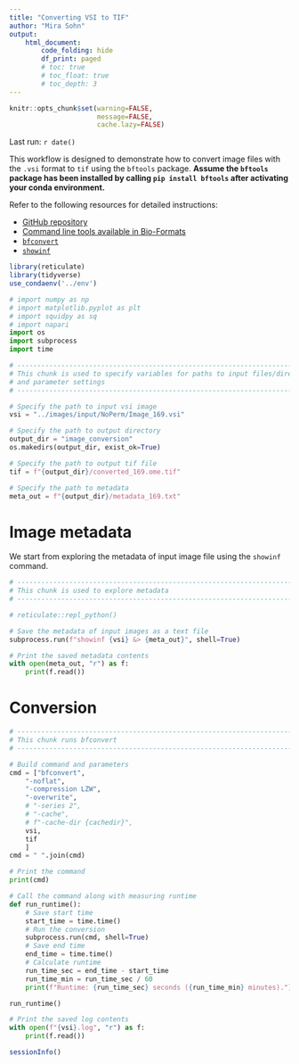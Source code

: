 ```yaml
---
title: "Converting VSI to TIF"
author: "Mira Sohn"
output:
    html_document:
        code_folding: hide
        df_print: paged
        # toc: true
        # toc_float: true
        # toc_depth: 3
---
```


```r
knitr::opts_chunk$set(warning=FALSE,
                      message=FALSE,
                      cache.lazy=FALSE)
```

Last run: `r date()`

This workflow is designed to demonstrate how to convert image files with the `.vsi`
format to `tif` using the `bftools` package. **Assume the `bftools` package has been
installed by calling `pip install bftools` after activating your conda environment.**

Refer to the following resources for detailed instructions:

- [GitHub repository](https://github.com/BobDotCom/bftools)
- [Command line tools available in Bio-Formats](https://bio-formats.readthedocs.io/en/stable/users/comlinetools/index.html)
- [`bfconvert`](https://bio-formats.readthedocs.io/en/stable/users/comlinetools/conversion.html)
- [`showinf`](https://bio-formats.readthedocs.io/en/stable/users/comlinetools/display.html)

```r
library(reticulate)
library(tidyverse)
use_condaenv('../env')
```

```python
# import numpy as np
# import matplotlib.pyplot as plt
# import squidpy as sq
# import napari
import os
import subprocess
import time
```

```python

# ------------------------------------------------------------------------------
# This chunk is used to specify variables for paths to input files/directories
# and parameter settings
# ------------------------------------------------------------------------------

# Specify the path to input vsi image
vsi = "../images/input/NoPerm/Image_169.vsi"

# Specify the path to output directory
output_dir = "image_conversion"
os.makedirs(output_dir, exist_ok=True)

# Specify the path to output tif file
tif = f"{output_dir}/converted_169.ome.tif"

# Specify the path to metadata
meta_out = f"{output_dir}/metadata_169.txt"

```

# Image metadata

We start from exploring the metadata of input image file using the `showinf` 
command.


```python

# ------------------------------------------------------------------------------
# This chunk is used to explore metadata
# ------------------------------------------------------------------------------

# reticulate::repl_python()

# Save the metadata of input images as a text file
subprocess.run(f"showinf {vsi} &> {meta_out}", shell=True)

# Print the saved metadata contents
with open(meta_out, "r") as f:
    print(f.read())

```

# Conversion



```python

# ------------------------------------------------------------------------------
# This chunk runs bfconvert
# ------------------------------------------------------------------------------

# Build command and parameters
cmd = ["bfconvert",
    "-noflat",
    "-compression LZW",
    "-overwrite",
    # "-series 2",
    # "-cache",
    # f"-cache-dir {cachedir}", 
    vsi,
    tif
    ]
cmd = " ".join(cmd)

# Print the command
print(cmd)

# Call the command along with measuring runtime
def run_runtime(): 
    # Save start time
    start_time = time.time()
    # Run the conversion
    subprocess.run(cmd, shell=True)
    # Save end time
    end_time = time.time()
    # Calculate runtime
    run_time_sec = end_time - start_time
    run_time_min = run_time_sec / 60
    print(f"Runtime: {run_time_sec} seconds ({run_time_min} minutes).")

run_runtime()
```

```python
# Print the saved log contents
with open(f"{vsi}.log", "r") as f:
    print(f.read())
```

```r
sessionInfo()
```
